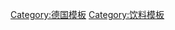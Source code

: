 {{Navbox
| name       = 德国葡萄酒
| title      = [[德國葡萄酒]]
| listclass  = hlist

| group1     = 分级
| list1      =
* [[珍藏酒|珍藏]]
* [[晚摘酒|晚摘]]
* [[逐串精選酒|逐串精選]]
* [[逐粒精选酒|逐粒精选]]
* [[冰酒]]
* [[貴腐甜白酒|贵腐精选]]
* [[一級酒]]
* [[特級酒]]

| group2     = 产区
| list2      =
* [[阿尔 (葡萄酒产区)|阿尔]]
* [[巴登 (葡萄酒产区)|巴登]]
* [[弗兰肯 (葡萄酒产区)|弗兰肯]]
* [[黑森山区]]
* [[米特海恩]]
* [[摩泽尔葡萄酒产区|摩泽尔]]
* [[纳赫]]
* [[普法尔茨 (葡萄酒产区)|普法尔茨]]
* [[莱茵高 (葡萄酒产区)|莱茵高]]
* [[莱茵黑森]]
* [[萨勒-翁施特鲁特]]
* [[萨克森 (葡萄酒产区)|萨克森]]
* [[伍腾堡]]
}}<noinclude>
{{collapsible option}}
[[Category:德国模板]]
[[Category:饮料模板]]
</noinclude>
